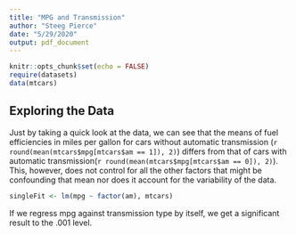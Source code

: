 ```yaml
---
title: "MPG and Transmission"
author: "Steeg Pierce"
date: "5/29/2020"
output: pdf_document
---
```


```r
knitr::opts_chunk$set(echo = FALSE)
require(datasets)
data(mtcars)
```

## Exploring the Data

Just by taking a quick look at the data, we can see that the means of fuel efficiencies in miles per gallon for cars without automatic transmission (`r round(mean(mtcars$mpg[mtcars$am == 1]), 2)`) differs from that of cars with automatic transmission(`r round(mean(mtcars$mpg[mtcars$am == 0]), 2)`). This, however, does not control for all the other factors that might be confounding that mean nor does it account for the variability of the data.

```r
singleFit <- lm(mpg ~ factor(am), mtcars)
```

If we regress mpg against transmission type by itself, we get a significant result to the .001 level. 
